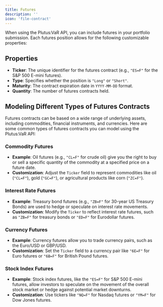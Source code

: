 ```yaml
---
title: Futures
description: ''
icon: 'file-contract'
---
```


When using the Plutus:VaR API, you can include futures in your portfolio submission. Each futures position allows for the following customizable properties:

## Properties

- **Ticker**: The unique identifier for the futures contract (e.g., `"ES=F"` for the S&P 500 E-mini futures).
- **Type**: Specifies whether the position is `"Long"` or `"Short"`.
- **Maturity**: The contract expiration date in `YYYY-MM-DD` format.
- **Quantity**: The number of futures contracts held.

## Modeling Different Types of Futures Contracts

Futures contracts can be based on a wide range of underlying assets, including commodities, financial instruments, and currencies. Here are some common types of futures contracts you can model using the Plutus:VaR API:

### Commodity Futures
- **Example**: Oil futures (e.g., `"CL=F"` for crude oil) give you the right to buy or sell a specific quantity of the commodity at a specified price on a future date.
- **Customization**: Adjust the `Ticker` field to represent commodities like oil (`"CL=F"`), gold (`"GC=F"`), or agricultural products like corn (`"ZC=F"`).
  
### Interest Rate Futures
- **Example**: Treasury bond futures (e.g., `"ZB=F"` for 30-year US Treasury Bonds) are used to hedge or speculate on interest rate movements.
- **Customization**: Modify the `Ticker` to reflect interest rate futures, such as `"ZB=F"` for treasury bonds or `"ED=F"` for Eurodollar futures.

### Currency Futures
- **Example**: Currency futures allow you to trade currency pairs, such as the Euro/USD or GBP/USD.
- **Customization**: Set the `Ticker` field to a currency pair like `"6E=F"` for Euro futures or `"6B=F"` for British Pound futures.

### Stock Index Futures
- **Example**: Stock index futures, like the `"ES=F"` for S&P 500 E-mini futures, allow investors to speculate on the movement of the overall stock market or hedge against potential market downturns.
- **Customization**: Use tickers like `"NQ=F"` for Nasdaq futures or `"YM=F"` for Dow Jones futures.
